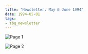 ```yaml
---
title: "Newsletter: May & June 1994"
date: 1994-05-01
tags:
- tbq_newsletter
---
```


![Page 1](/assets/blog/1994/tbq/05-newsletter-page1.jpg)

![Page 2](/assets/blog/1994/tbq/05-newsletter-page2.jpg)
